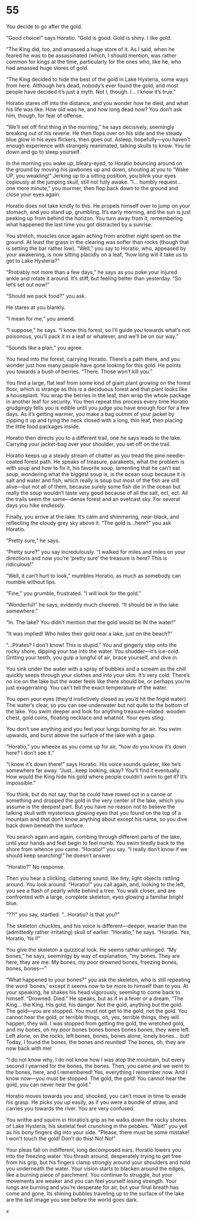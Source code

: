 # 55 {#sec-55}

You decide to go after the gold.

“Good choice!” says Horatio. “Gold is good. Gold is shiny. I like gold.

“The King did, too, and amassed a huge store of it. As I said, when he feared he was to be assassinated (which, I should mention, was rather common for kings at the time, particularly for the ones who, like he, who had amassed huge stores of gold. 

“The King decided to hide the best of the gold in Lake Hysteria, some ways from here. Although he’s dead, nobody’s ever found the gold, and most people have decided it’s just a myth. Not I, though. I… I know it’s true.” 

Horatio stares off into the distance, and you wonder how he died, and what his life was like. How old was he, and how long dead now? You  don’t ask him, though, for fear of offense.

“We’ll set off first thing in the morning,” he says decisively, seemingly breaking out of his reverie. He then flops over on his side and the steady blue glow in his eyes flickers, then goes out. Asleep, hopefully—you haven’t enough experience with strangely reanimated, talking skulls to know. You lie down and go to sleep yourself.




In the morning you wake up, bleary-eyed, to Horatio bouncing around on the ground by moving his jawbones up and down, shouting at you to “Wake UP, you weakling!” Jerking up to a sitting position, you blink your eyes copiously at the jumping skull, still not fully awake. “I… humbly request… one more minute,” you murmer, then flop back down to the ground and close your eyes again. 

Horatio does not take kindly to this. He propels himself over to jump on your stomach, and you stand up, grumbling. It’s early morning, and the sun is just peeking up from behind the horizon. You turn away from it, remembering what happened the last time you got distracted by a sunrise. 

You stretch, muscles once again aching from another night spent on the ground. At least the grass in the clearing was softer than rocks (though that is setting the bar rather low). “Well,” you say to Horatio, who, appeased by your awakening, is now sitting placidly on a leaf, “how long will it take us to get to Lake Hysteria?” 

“Probably not more than a few days,” he says as you poke your injured ankle and rotate it around. It’s stiff, but feeling better than yesterday. “So let’s set out now!”

“Should we pack food?” you ask. 

He stares at you blankly.

“I mean for me,” you amend. 

“I suppose,” he says. “I know this forest, so I’ll guide you towards what’s not poisonous, you’ll pack it in a leaf or whatever, and we’ll be on our way.”

“Sounds like a plan,” you agree. 

You head into the forest, carrying Horatio. There’s a path there, and you wonder just how many people have gone looking for this gold. He points you towards a bush of berries. “There. Those won’t kill you.” 

You find a large, flat leaf from some kind of giant plant growing on the forest floor, which is strange as this is a deciduous forest and that plant looks like a houseplant. You wrap the berries in the leaf, then wrap the whole package in another leaf for security. You then repeat this process every time Horatio grudgingly tells you is edible until you judge you have enough foor for a few days. As it’s getting warmer, you make a bag outmm of your jacket by zipping it up and tying the neck closed with a long, thin leaf, then placing the little food packages inside.

Horatio then directs you to a different trail, one he says leads to the lake. Carrying your jacket-bag over your shoulder, you set off on the trail. 

Horatio keeps up a steady stream of chatter as you tread the pine needle-coated forest path. He speaks of treasure, parakeets, what the problem is with soup and how to fix it, his favorite soup, lamenting that he can’t eat soup, wondering what the biggest soup is, is the ocean soup because it is salt and water and fish, which really is soup but most of the fish are still alive—but not all of them, because surely some fish die in the ocean but really the soup wouldn’t taste very good because of all the salt, ect, ect. All the trails seem the same—dense forest and an ovetcast sky. For several days you hike endlessly.




Finally, you arrive at the lake. It’s calm and shimmering, near-black, and reflecting the cloudy grey sky above it. “The gold is…here?” you ask Horatio. 

“Pretty sure,” he says.  

“Pretty sure‽” you say incredulously. “I walked for miles and miles on your directions and now you’re ‘pretty sure’ the treasure is here? This is ridiculous!” 

“Well, it can’t hurt to look,” mumbles Horatio, as much as somebody can mumble without lips.

“Fine,” you grumble, frustrated. “I will look for the gold.”

“Wonderful!” he says, evidently much cheered. “It should be in the lake somewhere.” 

“In. The lake? You didn’t mention that the gold would be IN the water!”

“It was implied! Who hides their gold near a lake, just on the beach?” 

“…Pirates? I don’t know! This is stupid.” You and gingerly step onto the rocky shore, dipping your toe into the water. You shudder—it’s ice-cold. Gritting your teeth, you gulp a lungful of air, brace yourself, and dive in.

You sink under the water with a spray of bubbles and a scream as the chill quickly seeps through your clothes and into your skin. It’s very cold. There’s no ice on the lake but the water feels like there should be, or perhaps you’re just exagerrating. You can’t tell the exact temperature of the water. 

You open your eyes (they’d instictively closed as you’d hit the frigid water). The water’s clear, so you can see underwater but not quite to the bottom of the lake. You swim deeper and look for anything treasure-related: wooden chest, gold coins, floating necklace and whatnot. Your eyes sting.

You don’t see anything and you feel your lungs burning for air. You swim upwards, and burst above the surface of the lake with a gasp. 

“Horatio,” you wheeze as you come up for air, “how do you know it’s down here? I don’t see it.” 

“I know it’s down there!” says Horatio. His voice sounds quieter, like he’s somewhere far away. “Just...keep looking, okay? You’ll find it eventually. How would the King hide his gold where people couldn’t swim to get it? It’s impossible.” 

You think, but do not say, that he could have rowed out in a canoe or something and dropped the gold in the very center of the lake, which you assume is the deepest part. But you have no reason not to believe the talking skull with mysterious glowing eyes that you found on the top of a mountain and that don’t know anything about except his name, so you dive back down beneath the surface. 

You search again and again, combing through different parts of the lake, until your hands and feet begin to feel numb. You swim tiredly back to the shore from whence you came. “Horatio!” you say. “I really don’t know if we should keep searching!” he doesn’t answer.

“Horatio?” No response. 

Then you hear a clicking, clattering sound, like tiny, light objects rattling around. You look around. “Horatio!” you call again, and, looking to the left, you see a flash of pearly white behind a tree. You walk closer, and are confronted with a large, complete skeleton, eyes glowing a familiar bright blue. 

“??!” you say, startled. “…Horatio? Is that you?” 

The skeleton chuckles, and his voice is different—deeper, wearier than the (admittedly rather irritating) skull of earlier. “Horatio,” he says. “Horatio. Yes, Horatio, ‘tis I!” 

You give the skeleton a quizzical look. He seems rather unhinged. “My bones,” he says, seeminlgy by way of explanation, “my bones. They are here, they are me. My bones, my poor drowned bones, freezing bones, bones, bones—”

“What happened to your bones?” you ask the skeleton, who is still repeating the word ‘bones,’ except it seems now to be more to himself than to you. At your speaking, he shakes his head vigorously, seeming to come back to himself. “Drowned. Died.” He speaks, but as if in a fever or a dream. “The King… the King. His gold, his danger. Not the gold, anything but the gold. The gold—you are stopped. You must not get to the gold, not the gold. You cannot hear the gold, or terrible things, oh, yes, terrible things, they will happen, they will. I was stopped from getting the gold, the wretched gold, and my bones, oh my poor bones bones bones bones bones, they were left. Left alone, on the rocks, left bones, bones, bones alone, lonely bones… but! Today, I found the bones, the bones and reunited! The bones, oh, they are now back with me! 

“I do not know why, I do not know how I was atop the mountain, but every second I yearned for the bones, the bones. Then, you came and we went to the bones, here, and I remembered! Yes, everything I remember now. And I know now—you must be stopped. The gold, the gold! You cannot hear the gold, you can never hear the gold.” 

Horatio moves towards you and, shocked, you can’t move in time to evade his grasp. He picks you up easily, as if you were a bundle of straw, and carries you towards the river. You are very confused. 

You writhe and squirm in Horatio’s grip as he walks down the rocky shores of Lake Hysteria, his skeletal feet crunching in the pebbles. “Wait!” you yell as his bony fingers dig into your side. “Please, there must be some mistake! I won’t touch the gold! Don’t do this! No! No!”

Your pleas fall on indifferent, long decomposed ears. Horatio lowers you into the freezing water. You thrash around, desperately trying to get free from his grip, but his fingers clamp strongly around your shoulders and hold you underneath the water. Your vision starts to blacken around the edges, like a burning piece of parchment. You continue to struggle, but your movements are weaker and you can feel yourself losing strength. Your lungs are burning and you’re desperate for air, but your final breath has come and gone. Its shining bubbles traveling up to the surface of the lake are the last image you see before the world goes dark. 

x

